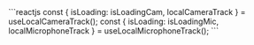 <PlatformWrapper platform="reactjs">
    ```reactjs
    const { isLoading: isLoadingCam, localCameraTrack } = useLocalCameraTrack();
    const { isLoading: isLoadingMic, localMicrophoneTrack } = useLocalMicrophoneTrack();
    ```
</PlatformWrapper>